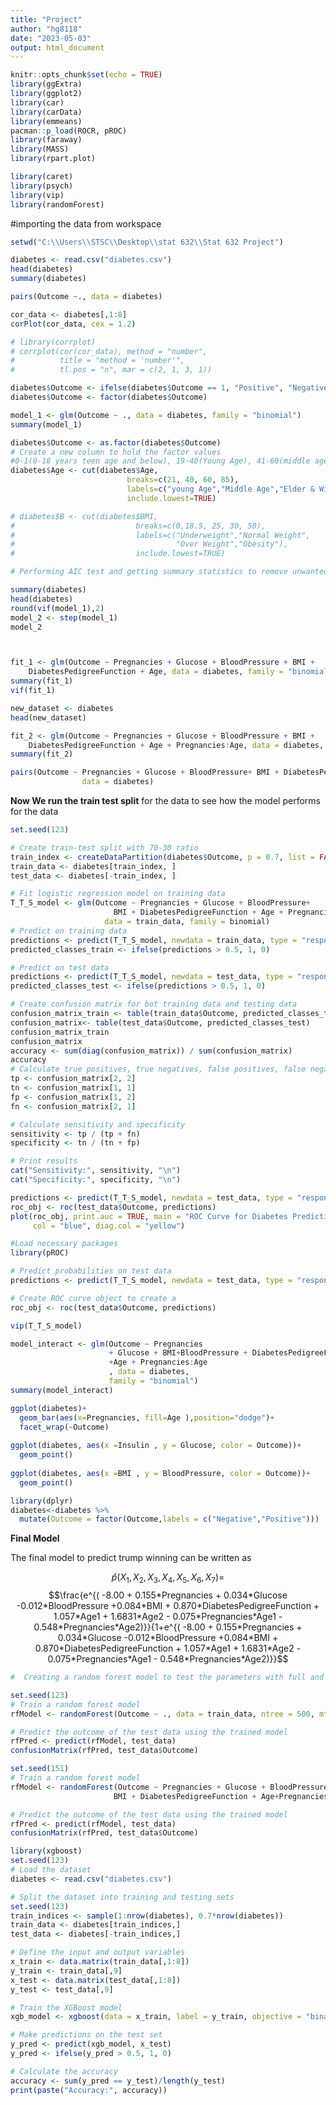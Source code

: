 ---
title: "Project"
author: "hg8118"
date: "2023-05-03"
output: html_document
---

```{r setup, include=FALSE}
knitr::opts_chunk$set(echo = TRUE)
library(ggExtra)
library(ggplot2)
library(car)
library(carData)
library(emmeans)
pacman::p_load(ROCR, pROC)
library(faraway)
library(MASS)
library(rpart.plot)
```

```{r, echo = FALSE, warning=FALSE, message=FALSE}
library(caret)
library(psych)
library(vip)
library(randomForest)
```

#importing the data from workspace

```{r, echo=FALSE,warning=FALSE,message=FALSE}
setwd("C:\\Users\\STSC\\Desktop\\stat 632\\Stat 632 Project")

```

```{r}
diabetes <- read.csv("diabetes.csv")
head(diabetes)
summary(diabetes)
```


```{r}
pairs(Outcome ~., data = diabetes)

cor_data <- diabetes[,1:8]
corPlot(cor_data, cex = 1.2)

# library(corrplot)
# corrplot(cor(cor_data), method = "number",
#          title = "method = 'number'",
#          tl.pos = "n", mar = c(2, 1, 3, 1))
```
```{r}
diabetes$Outcome <- ifelse(diabetes$Outcome == 1, "Positive", "Negative")
diabetes$Outcome <- factor(diabetes$Outcome)
```


```{r}
model_1 <- glm(Outcome ~ ., data = diabetes, family = "binomial")
summary(model_1)
```
```{r}
diabetes$Outcome <- as.factor(diabetes$Outcome)
# Create a new column to hold the factor values
#0-1(0-18 years teen age and below), 19-40(Young Age), 41-60(middle age), 60-85(Old #Age)
diabetes$Age <- cut(diabetes$Age, 
                          breaks=c(21, 40, 60, 85), 
                          labels=c("young Age","Middle Age","Elder & Wise"), 
                          include.lowest=TRUE)

# diabetes$B <- cut(diabetes$BMI, 
#                           breaks=c(0,18.5, 25, 30, 50), 
#                           labels=c("Underweight","Normal Weight",
#                                    "Over Weight","Obesity"), 
#                           include.lowest=TRUE)

# Performing AIC test and getting summary statistics to remove unwanted predictors

summary(diabetes)
head(diabetes)
round(vif(model_1),2)
model_2 <- step(model_1) 
model_2



fit_1 <- glm(Outcome ~ Pregnancies + Glucose + BloodPressure + BMI + 
    DiabetesPedigreeFunction + Age, data = diabetes, family = "binomial")
summary(fit_1)
vif(fit_1)

new_dataset <- diabetes
head(new_dataset)

fit_2 <- glm(Outcome ~ Pregnancies + Glucose + BloodPressure + BMI + 
    DiabetesPedigreeFunction + Age + Pregnancies:Age, data = diabetes, family = "binomial")
summary(fit_2)
```


```{r}
pairs(Outcome ~ Pregnancies + Glucose + BloodPressure+ BMI + DiabetesPedigreeFunction + Age,
                data = diabetes)
```

**Now We run the train test split** for the data to see how the model performs for the data

```{r}
set.seed(123)

# Create train-test split with 70-30 ratio
train_index <- createDataPartition(diabetes$Outcome, p = 0.7, list = FALSE)
train_data <- diabetes[train_index, ]
test_data <- diabetes[-train_index, ]

# Fit logistic regression model on training data
T_T_S_model <- glm(Outcome ~ Pregnancies + Glucose + BloodPressure+
                       BMI + DiabetesPedigreeFunction + Age + Pregnancies:Age, 
                     data = train_data, family = binomial)
# Predict on training data 
predictions <- predict(T_T_S_model, newdata = train_data, type = "response")
predicted_classes_train <- ifelse(predictions > 0.5, 1, 0)

# Predict on test data
predictions <- predict(T_T_S_model, newdata = test_data, type = "response")
predicted_classes_test <- ifelse(predictions > 0.5, 1, 0)

# Create confusion matrix for bot training data and testing data 
confusion_matrix_train <- table(train_data$Outcome, predicted_classes_train)
confusion_matrix<- table(test_data$Outcome, predicted_classes_test)
confusion_matrix_train
confusion_matrix
accuracy <- sum(diag(confusion_matrix)) / sum(confusion_matrix)
accuracy
# Calculate true positives, true negatives, false positives, false negatives
tp <- confusion_matrix[2, 2]
tn <- confusion_matrix[1, 1]
fp <- confusion_matrix[1, 2]
fn <- confusion_matrix[2, 1]

# Calculate sensitivity and specificity
sensitivity <- tp / (tp + fn)
specificity <- tn / (tn + fp)

# Print results
cat("Sensitivity:", sensitivity, "\n")
cat("Specificity:", specificity, "\n")

predictions <- predict(T_T_S_model, newdata = test_data, type = "response")
roc_obj <- roc(test_data$Outcome, predictions)
plot(roc_obj, print.auc = TRUE, main = "ROC Curve for Diabetes Prediction", 
     col = "blue", diag.col = "yellow")
```


```{r}
#Load necessary packages
library(pROC)

# Predict probabilities on test data
predictions <- predict(T_T_S_model, newdata = test_data, type = "response")

# Create ROC curve object to create a 
roc_obj <- roc(test_data$Outcome, predictions)

vip(T_T_S_model)

model_interact <- glm(Outcome ~ Pregnancies
                      + Glucose + BMI+BloodPressure + DiabetesPedigreeFunction
                      +Age + Pregnancies:Age
                      , data = diabetes, 
                      family = "binomial")
summary(model_interact)
```


```{r}
ggplot(diabetes)+
  geom_bar(aes(x=Pregnancies, fill=Age ),position="dodge")+
  facet_wrap(~Outcome)
  
ggplot(diabetes, aes(x =Insulin , y = Glucose, color = Outcome))+
  geom_point()
  
ggplot(diabetes, aes(x =BMI , y = BloodPressure, color = Outcome))+
  geom_point()
```

```{r}
library(dplyr)
diabetes<-diabetes %>% 
  mutate(Outcome = factor(Outcome,labels = c("Negative","Positive")))
```

**Final Model**

The final model to predict trump winning can be written as

$$\hat{p}(X_1,X_2,X_3,X_4,X_5,X_6,X_7)
=$$
$$\frac{e^{( -8.00 + 0.155*Pregnancies + 0.034*Glucose -0.012*BloodPressure +0.084*BMI + 0.870*DiabetesPedigreeFunction + 1.057*Age1 + 1.6831*Age2 - 0.075*Pregnancies*Age1 - 0.548*Pregnancies*Age2)}}{1+e^{( -8.00 + 0.155*Pregnancies + 0.034*Glucose -0.012*BloodPressure +0.084*BMI + 0.870*DiabetesPedigreeFunction + 1.057*Age1 + 1.6831*Age2 - 0.075*Pregnancies*Age1 - 0.548*Pregnancies*Age2)}}$$
```{r}
#  Creating a random forest model to test the parameters with full and reduced model

set.seed(123)
# Train a random forest model
rfModel <- randomForest(Outcome ~ ., data = train_data, ntree = 500, mtry = 3, importance = TRUE)

# Predict the outcome of the test data using the trained model
rfPred <- predict(rfModel, test_data)
confusionMatrix(rfPred, test_data$Outcome)
```


```{r}
set.seed(151)
# Train a random forest model
rfModel <- randomForest(Outcome ~ Pregnancies + Glucose + BloodPressure+
                       BMI + DiabetesPedigreeFunction + Age+Pregnancies:Age, data = train_data, ntree = 500, mtry = 3, importance = TRUE)

# Predict the outcome of the test data using the trained model
rfPred <- predict(rfModel, test_data)
confusionMatrix(rfPred, test_data$Outcome)
```


```{r}
library(xgboost)
set.seed(123)
# Load the dataset
diabetes <- read.csv("diabetes.csv")

# Split the dataset into training and testing sets
set.seed(123)
train_indices <- sample(1:nrow(diabetes), 0.7*nrow(diabetes))
train_data <- diabetes[train_indices,]
test_data <- diabetes[-train_indices,]

# Define the input and output variables
x_train <- data.matrix(train_data[,1:8])
y_train <- train_data[,9]
x_test <- data.matrix(test_data[,1:8])
y_test <- test_data[,9]

# Train the XGBoost model
xgb_model <- xgboost(data = x_train, label = y_train, objective = "binary:logistic", nrounds = 1000, early_stopping_rounds = 10, verbose = 0)

# Make predictions on the test set
y_pred <- predict(xgb_model, x_test)
y_pred <- ifelse(y_pred > 0.5, 1, 0)

# Calculate the accuracy
accuracy <- sum(y_pred == y_test)/length(y_test)
print(paste("Accuracy:", accuracy))
```


